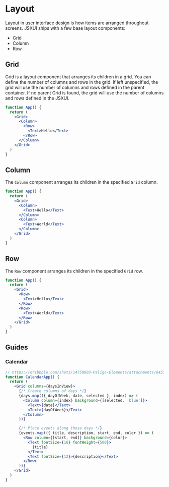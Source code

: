 # Layout

Layout in user interface design is how items are arranged throughout screens. JSXUI ships with a few base layout components:

- Grid
- Column
- Row

## Grid

Grid is a layout component that arranges its children in a grid. You can define the number of columns and rows in the grid. If left unspecified, the grid will use the number of columns and rows defined in the parent container. If no parent Grid is found, the grid will use the number of columns and rows defined in the JSXUI.

```jsx
function App() {
  return (
    <Grid>
      <Column>
        <Row>
          <Text>Hello</Text>
        </Row>
      </Column>
    </Grid>
  )
}
```

## Column

The `Column` component arranges its children in the specified `Grid` column.

```jsx
function App() {
  return (
    <Grid>
      <Column>
        <Text>Hello</Text>
      </Column>
      <Column>
        <Text>World</Text>
      </Column>
    </Grid>
  )
}
```

## Row

The `Row` component arranges its children in the specified `Grid` row.

```jsx
function App() {
  return (
    <Grid>
      <Row>
        <Text>Hello</Text>
      </Row>
      <Row>
        <Text>World</Text>
      </Row>
    </Grid>
  )
}
```

## Guides

### Calendar

```jsx
// https://dribbble.com/shots/14750803-Paligo-Elements/attachments/6453967?mode=media
function CalendarApp() {
  return (
    <Grid columns={daysInView}>
      {/* Create columns of days */}
      {days.map(({ dayOfWeek, date, selected }, index) => (
        <Column column={index} background={[selected, 'blue']}>
          <Text>{date}</Text>
          <Text>{dayOfWeek}</Text>
        </Column>
      ))}

      {/* Place events along those days */}
      {events.map(({ title, description, start, end, color }) => (
        <Row column={[start, end]} background={color}>
          <Text fontSize={16} fontWeight={500}>
            {title}
          </Text>
          <Text fontSize={12}>{description}</Text>
        </Row>
      ))}
    </Grid>
  )
}
```
